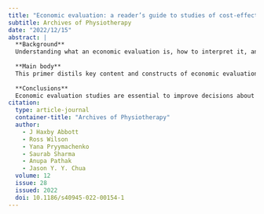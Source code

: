 ```yaml
---
title: "Economic evaluation: a reader’s guide to studies of cost-effectiveness"
subtitle: Archives of Physiotherapy
date: "2022/12/15"
abstract: |
  **Background**
  Understanding what an economic evaluation is, how to interpret it, and what it means for making choices in a health delivery context is necessary to contribute to decisions about healthcare resource allocation. The aim of this paper to demystify the working parts of a health economic evaluation, and explain to clinicians and clinical researchers how to read and interpret cost-effectiveness research.
  
  **Main body**
  This primer distils key content and constructs of economic evaluation studies, and explains health economic evaluation in plain language. We use the PICOT (participant, intervention, comparison, outcome, timeframe) clinical trial framework familiar to clinicians, clinical decision-makers, and clinical researchers, who may be unfamiliar with economics, as an aide to reading and interpreting cost-effectiveness research. We provide examples, primarily of physiotherapy interventions for osteoarthritis.
  
  **Conclusions**
  Economic evaluation studies are essential to improve decisions about allocating resources, whether those resources be your time, the capacity of your service, or the available funding across the entire healthcare system. The PICOT framework can be used to understand and interpret cost-effectiveness research.
citation: 
  type: article-journal
  container-title: "Archives of Physiotherapy"
  author:
    - J Haxby Abbott
    - Ross Wilson
    - Yana Pryymachenko
    - Saurab Sharma
    - Anupa Pathak
    - Jason Y. Y. Chua
  volume: 12
  issue: 28
  issued: 2022
  doi: 10.1186/s40945-022-00154-1
---
```

